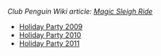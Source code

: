 ''Club Penguin Wiki article: [[clubpenguinwiki:Magic Sleigh Ride|Magic Sleigh Ride]]''
*[http://archives.clubpenguinwiki.info/swf.cpcheats.info/rooms/2009/christmas_december_2009/main_party/rooms/party.swf Holiday Party 2009]
*[[Media:HolidayParty2010Party.swf|Holiday Party 2010]]
*[[Media:HolidayParty2011Party.swf|Holiday Party 2011]]
